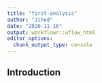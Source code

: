 ```yaml
---
title: "first-analysis"
author: "Jihed"
date: "2020-11-16"
output: workflowr::wflow_html
editor_options:
  chunk_output_type: console
---
```


## Introduction

```r

```


